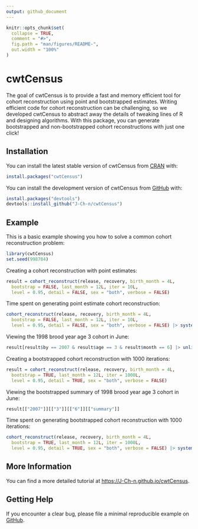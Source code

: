```yaml
---
output: github_document
---
```


<!-- README.md is generated from README.Rmd. Please edit that file -->

```r
knitr::opts_chunk$set(
  collapse = TRUE,
  comment = "#>",
  fig.path = "man/figures/README-",
  out.width = "100%"
)
```

# cwtCensus

<!-- badges: start -->

<!-- badges: end -->

The goal of cwtCensus is to provide a fast and memory efficient tool for cohort reconstruction using point and bootstrapped estimates. Writing efficient code for cohort reconstruction can be challenging, so we developed cwtCensus to abstract away the details of tweaking lines of R and designing algorithms. With this package, you can generate bootstrapped and non-bootstrapped cohort reconstructions with just one click!

## Installation

You can install the latest stable version of cwtCensus from [CRAN](https://cran.r-project.org/) with:

``` r
install.packages("cwtCensus")
```

You can install the development version of cwtCensus from [GitHub](https://github.com/J-Ch-n/cwtCensus/tree/main) with:

``` r
install.packages("devtools")
devtools::install_github("J-Ch-n/cwtCensus")
```

## Example

This is a basic example showing you how to solve a common cohort reconstruction problem:

```r
library(cwtCensus)
set.seed(998784)
```

Creating a cohort reconstruction with point estimates:

```r
result = cohort_reconstruct(release, recovery, birth_month = 4L,
  bootstrap = FALSE, last_month = 12L, iter = 10L,
  level = 0.95, detail = FALSE, sex = "both", verbose = FALSE)
```

Time spent on generating point estimate cohort reconstruction:

```r
cohort_reconstruct(release, recovery, birth_month = 4L,
  bootstrap = FALSE, last_month = 12L, iter = 10L,
  level = 0.95, detail = FALSE, sex = "both", verbose = FALSE) |> system.time()
```

Viewing the 1998 brood year age 3 cohort in June:

```r
result[result$by == 2007 & result$age == 3 & result$month == 6] |> unlist()
```

Creating a bootstrapped cohort reconstruction with 1000 iterations:

```r
result = cohort_reconstruct(release, recovery, birth_month = 4L,
  bootstrap = TRUE, last_month = 12L, iter = 1000L,
  level = 0.95, detail = TRUE, sex = "both", verbose = FALSE)
```

Viewing the bootstrapped summary of 1998 brood year age 3 cohort in June:

```r
result[["2007"]][["3"]][["6"]][["summary"]]
```

Time spent on generating bootstrapped cohort reconstruction with 1000 iterations:

```r
cohort_reconstruct(release, recovery, birth_month = 4L,
  bootstrap = TRUE, last_month = 12L, iter = 1000L,
  level = 0.95, detail = TRUE, sex = "both", verbose = FALSE) |> system.time()
```

## More Information

You can find a more detailed tutorial at <https://J-Ch-n.github.io/cwtCensus>.

## Getting Help

If you encounter a clear bug, please file a minimal reproducible example on [GitHub](https://github.com/J-Ch-n/cwtCensus/issues).
